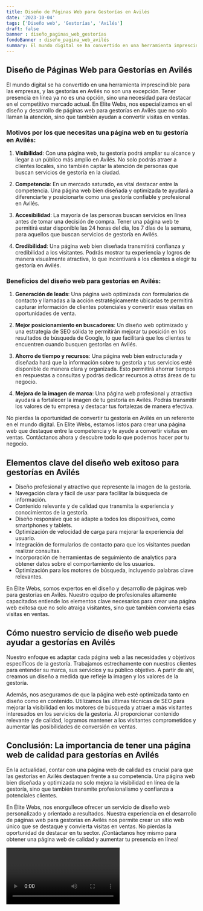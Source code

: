 ```yaml
---
title: Diseño de Páginas Web para Gestorías en Avilés
date: '2023-10-04'
tags: ['Diseño web', 'Gestorías', 'Avilés']
draft: false
banner : diseño_paginas_web_gestorías
fondoBanner : diseño_pagina_web_avilés
summary: El mundo digital se ha convertido en una herramienta imprescindible para las empresas, y las gestorías en Avilés no son una excepción. Tener presencia en línea ya no es una opción, sino una necesidad para destacar en el competitivo mercado actual. En Elite Webs, nos especializamos en el diseño y desarrollo de páginas web para gestorías en Avilés que no solo llaman la atención, sino que también ayudan a convertir visitas en ventas.
---
```


## Diseño de Páginas Web para Gestorías en Avilés

El mundo digital se ha convertido en una herramienta imprescindible para las empresas, y las gestorías en Avilés no son una excepción. Tener presencia en línea ya no es una opción, sino una necesidad para destacar en el competitivo mercado actual. En Elite Webs, nos especializamos en el diseño y desarrollo de páginas web para gestorías en Avilés que no solo llaman la atención, sino que también ayudan a convertir visitas en ventas.

### Motivos por los que necesitas una página web en tu gestoría en Avilés:

1. **Visibilidad**: Con una página web, tu gestoría podrá ampliar su alcance y llegar a un público más amplio en Avilés. No solo podrás atraer a clientes locales, sino también captar la atención de personas que buscan servicios de gestoría en la ciudad.

2. **Competencia**: En un mercado saturado, es vital destacar entre la competencia. Una página web bien diseñada y optimizada te ayudará a diferenciarte y posicionarte como una gestoría confiable y profesional en Avilés.

3. **Accesibilidad**: La mayoría de las personas buscan servicios en línea antes de tomar una decisión de compra. Tener una página web te permitirá estar disponible las 24 horas del día, los 7 días de la semana, para aquellos que buscan servicios de gestoría en Avilés.

4. **Credibilidad**: Una página web bien diseñada transmitirá confianza y credibilidad a los visitantes. Podrás mostrar tu experiencia y logros de manera visualmente atractiva, lo que incentivará a los clientes a elegir tu gestoría en Avilés.

### Beneficios del diseño web para gestorías en Avilés:

1. **Generación de leads**: Una página web optimizada con formularios de contacto y llamadas a la acción estratégicamente ubicadas te permitirá capturar información de clientes potenciales y convertir esas visitas en oportunidades de venta.

2. **Mejor posicionamiento en buscadores**: Un diseño web optimizado y una estrategia de SEO sólida te permitirán mejorar tu posición en los resultados de búsqueda de Google, lo que facilitará que los clientes te encuentren cuando busquen gestorías en Avilés.

3. **Ahorro de tiempo y recursos**: Una página web bien estructurada y diseñada hará que la información sobre tu gestoría y tus servicios esté disponible de manera clara y organizada. Esto permitirá ahorrar tiempos en respuestas a consultas y podrás dedicar recursos a otras áreas de tu negocio.

4. **Mejora de la imagen de marca**: Una página web profesional y atractiva ayudará a fortalecer la imagen de tu gestoría en Avilés. Podrás transmitir los valores de tu empresa y destacar tus fortalezas de manera efectiva.

No pierdas la oportunidad de convertir tu gestoría en Avilés en un referente en el mundo digital. En Elite Webs, estamos listos para crear una página web que destaque entre la competencia y te ayude a convertir visitas en ventas. Contáctanos ahora y descubre todo lo que podemos hacer por tu negocio.

<GifSeo />

<Cta />

## Elementos clave del diseño web exitoso para gestorías en Avilés

- Diseño profesional y atractivo que represente la imagen de la gestoría.
- Navegación clara y fácil de usar para facilitar la búsqueda de información.
- Contenido relevante y de calidad que transmita la experiencia y conocimientos de la gestoría.
- Diseño responsive que se adapte a todos los dispositivos, como smartphones y tablets.
- Optimización de velocidad de carga para mejorar la experiencia del usuario.
- Integración de formularios de contacto para que los visitantes puedan realizar consultas.
- Incorporación de herramientas de seguimiento de analytics para obtener datos sobre el comportamiento de los usuarios.
- Optimización para los motores de búsqueda, incluyendo palabras clave relevantes.

En Élite Webs, somos expertos en el diseño y desarrollo de páginas web para gestorías en Avilés. Nuestro equipo de profesionales altamente capacitados entiende los elementos clave necesarios para crear una página web exitosa que no solo atraiga visitantes, sino que también convierta esas visitas en ventas.

## Cómo nuestro servicio de diseño web puede ayudar a gestorías en Avilés

Nuestro enfoque es adaptar cada página web a las necesidades y objetivos específicos de la gestoría. Trabajamos estrechamente con nuestros clientes para entender su marca, sus servicios y su público objetivo. A partir de ahí, creamos un diseño a medida que refleje la imagen y los valores de la gestoría.

Además, nos aseguramos de que la página web esté optimizada tanto en diseño como en contenido. Utilizamos las últimas técnicas de SEO para mejorar la visibilidad en los motores de búsqueda y atraer a más visitantes interesados en los servicios de la gestoría. Al proporcionar contenido relevante y de calidad, logramos mantener a los visitantes comprometidos y aumentar las posibilidades de conversión en ventas.

## Conclusión: La importancia de tener una página web de calidad para gestorías en Avilés

En la actualidad, contar con una página web de calidad es crucial para que las gestorías en Avilés destaquen frente a su competencia. Una página web bien diseñada y optimizada no solo mejora la visibilidad en línea de la gestoría, sino que también transmite profesionalismo y confianza a potenciales clientes.

En Élite Webs, nos enorgullece ofrecer un servicio de diseño web personalizado y orientado a resultados. Nuestra experiencia en el desarrollo de páginas web para gestorías en Avilés nos permite crear un sitio web único que se destaque y convierta visitas en ventas. No pierdas la oportunidad de destacar en tu sector. ¡Contáctanos hoy mismo para obtener una página web de calidad y aumentar tu presencia en línea!

<Video />

<CtaBot job='Gestorías' city='Avilés'/>

<Gmaps query='Avilés+españa+maps' />